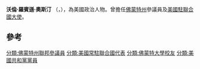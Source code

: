 {{Infobox Senator | name=沃倫·奧斯汀
| nationality={{USA}}
| image name=Austin Warren Robinson.jpg
| jr/sr=美國參議員
| state=[[佛蒙特州|佛蒙特州]] 
| party=[[美國共和黨|共和黨]]
| term=1931年4月1日 – 1946年8月2日 
| preceded=[[Frank_C._Partridge|Frank C. Partridge]] 
| succeeded=[[Ralph_E._Flanders|Ralph E. Flanders]]
| order2=第二任
| ambassador_from2=美國
| country2= 聯合國
| term_start2 =1947年1月14日
| term_end2 = 1953年1月22日
| president2= [[哈利·S·杜魯門|哈利·S·杜魯門]]
| predecessor2 =[[Herschel_Johnson|Herschel Johnson]] ''(Acting)''
| successor2 = [[Henry_Cabot_Lodge,_Jr.|Henry Cabot Lodge, Jr.]]
|birth_name=Warren Robinson Austin
| birth_date=1877年11月12日
| birth_place={{USA}}[[佛蒙特州|佛蒙特州]][[富蘭克林縣|富蘭克林縣]]
| death_date={{death date and age |1962|12|25|1877|11|12}}
| death_place={{USA}}[[佛蒙特州|佛蒙特州]][[Burlington,_Vermont|Burlington]]
| alma_mater= [[佛蒙特大學|佛蒙特大學]]
| spouse=Mildred Marie Lucas (1874-1973) (married 1901)<ref>A. N. Marquis, [https://books.google.com/books?id=yk8DAAAAYAAJ&pg=PA50&dq=%22austin+warren+robinson%22+%22grand+juror%22&hl=en&sa=X&ei=4XgDU7TzCMnq0wGui4CACw&ved=0CC4Q6AEwAQ#v=onepage&q=%22austin%20warren%20robinson%22%20%22grand%20juror%22&f=false Who's Who in New England], 1909, page 50</ref>
| religion=[[Congregationalist|Congregationalist]]<ref>Prentiss Cutler Dodge, [https://books.google.com/books?id=tt2_3hTQxFMC&pg=PA104 Encyclopedia of Vermont Biography], 1912, page 104</ref>
| footnotes= }}

'''沃倫·羅賓遜·奧斯汀''' （{{lang-en|'''Warren Robinson Austin '''}}，{{bd|1877年|11月12日|1962年|12月25日|Truman}}），為美國政治人物。曾擔任[[佛蒙特州|佛蒙特州]]參議員及[[美國駐聯合國大使|美國駐聯合國大使]]。

==參考==
{{REFLIST}}
{{美国常驻联合国代表}}

{{DEFAULTSORT:Austin, Warren}}
[[分類:佛蒙特州聯邦參議員|分類:佛蒙特州聯邦參議員]]
[[分類:美國常駐聯合國代表|分類:美國常駐聯合國代表]]
[[分類:佛蒙特大學校友|分類:佛蒙特大學校友]]
[[分類:美國共和黨黨員|分類:美國共和黨黨員]]